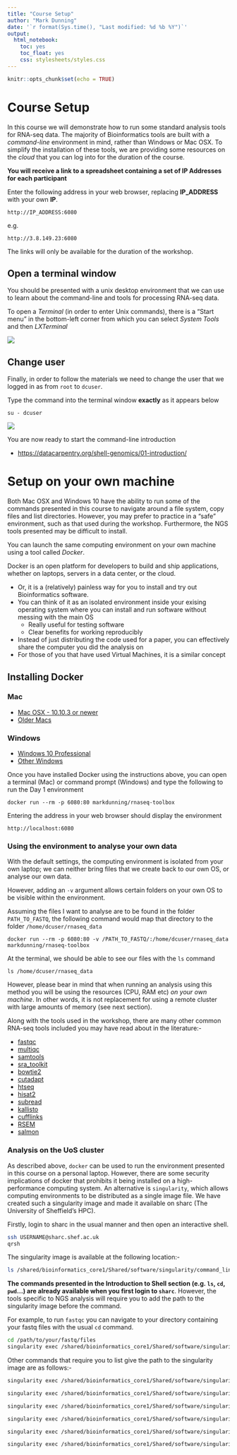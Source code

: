 ```yaml
---
title: "Course Setup"
author: "Mark Dunning"
date: '`r format(Sys.time(), "Last modified: %d %b %Y")`'
output:
  html_notebook:
    toc: yes
    toc_float: yes
    css: stylesheets/styles.css
---
```


```r
knitr::opts_chunk$set(echo = TRUE)
```

# Course Setup

In this course we will demonstrate how to run some standard analysis tools for RNA-seq data. The majority of Bioinformatics tools are built with a *command-line* environment in mind, rather than Windows or Mac OSX. To simplify the installation of these tools, we are providing some resources on the *cloud* that you can log into for the duration of the course. 

**You will receive a link to a spreadsheet containing a set of IP Addresses for each participant**

Enter the following address in your web browser, replacing **IP_ADDRESS** with your own **IP**.

```
http://IP_ADDRESS:6080
```

e.g. 

```
http://3.8.149.23:6080
```

The links will only be available for the duration of the workshop.

## Open a terminal window

You should be presented with a unix desktop environment that we can use to learn about the command-line and tools for processing RNA-seq data.

To open a *Terminal* (in order to enter Unix commands), there is a "Start menu" in the bottom-left corner from which you can select *System Tools* and then *LXTerminal*

![](images/terminal-launch.png)

## Change user

Finally, in order to follow the materials we need to change the user that we logged in as from `root` to `dcuser`.

Type the command into the terminal window **exactly** as it appears below

```
su - dcuser
```

![](images/change-user.png)


You are now ready to start the command-line introduction

- [https://datacarpentry.org/shell-genomics/01-introduction/](https://datacarpentry.org/shell-genomics/01-introduction/)

# Setup on your own machine

Both Mac OSX and Windows 10 have the ability to run some of the commands presented in this course to navigate around a file system, copy files and list directories. However, you may prefer to practice in a "safe" environment, such as that used during the workshop. Furthermore, the NGS tools presented may be difficult to install. 

You can launch the same computing environment on your own machine using a tool called *Docker*.

Docker is an open platform for developers to build and ship applications, whether on laptops, servers in a data center, or the cloud.

- Or, it is a (relatively) painless way for you to install and try out Bioinformatics software.
- You can think of it as an isolated environment inside your exising operating system where you can install and run software without messing with the main OS
    + Really useful for testing software
    + Clear benefits for working reproducibly
- Instead of just distributing the code used for a paper, you can effectively share the computer you did the analysis on
- For those of you that have used Virtual Machines, it is a similar concept


## Installing Docker


### Mac

- [Mac OSX - 10.10.3 or newer](https://www.docker.com/docker-mac)
- [Older Macs](https://download.docker.com/mac/stable/DockerToolbox.pkg)

### Windows

- [Windows 10 Professional](https://www.docker.com/docker-windows)
- [Other Windows](https://download.docker.com/win/stable/DockerToolbox.exe)

Once you have installed Docker using the instructions above, you can open a terminal (Mac) or command prompt (Windows) and type the following to run the Day 1 environment

```
docker run --rm -p 6080:80 markdunning/rnaseq-toolbox
```

Entering the address in your web browser should display the environment

```
http://localhost:6080
```


### Using the environment to analyse your own data

With the default settings, the computing environment is isolated from your own laptop; we can neither bring files that we create back to our own OS, or analyse our own data.

However, adding an `-v` argument allows certain folders on your own OS to be visible within the environment. 

Assuming the files I want to analyse are to be found in the folder `PATH_TO_FASTQ`, the following command would map that directory to the folder `/home/dcuser/rnaseq_data`

```
docker run --rm -p 6080:80 -v /PATH_TO_FASTQ/:/home/dcuser/rnaseq_data markdunning/rnaseq-toolbox
```

At the terminal, we should be able to see our files with the `ls` command

```
ls /home/dcuser/rnaseq_data
```

However, please bear in mind that when running an analysis using this method you will be using the resources (CPU, RAM etc) *on your own machine*. In other words, it is not replacement for using a remote cluster with large amounts of memory (see next section).

Along with the tools used in the workshop, there are many other common RNA-seq tools included you may have read about in the literature:-

- [fastqc](https://www.bioinformatics.babraham.ac.uk/projects/fastqc/)
- [multiqc](https://multiqc.info/)
- [samtools](http://www.htslib.org/)
- [sra_toolkit](https://hpc.nih.gov/apps/sratoolkit.html)
- [bowtie2](http://bowtie-bio.sourceforge.net/bowtie2/index.shtml)
- [cutadapt](https://cutadapt.readthedocs.io/en/stable/)
- [htseq](https://htseq.readthedocs.io/en/master/)
- [hisat2](http://daehwankimlab.github.io/hisat2/)
- [subread](http://subread.sourceforge.net/)
- [kallisto](https://pachterlab.github.io/kallisto/about)
- [cufflinks](http://cole-trapnell-lab.github.io/cufflinks/)
- [RSEM](https://deweylab.github.io/RSEM/)
- [salmon](https://salmon.readthedocs.io/en/latest/salmon.html)


### Analysis on the UoS cluster

As described above, `docker` can be used to run the environment presented in this course on a personal laptop. However, there are some security implications of docker that prohibits it being installed on a high-performance computing system. An alternative is `singularity`, which allows computing environments to be distributed as a single image file. We have created such a singularity image and made it available on sharc (The University of Sheffield's HPC).

Firstly, login to sharc in the usual manner and then open an interactive shell.

```bash
ssh USERNAME@sharc.shef.ac.uk
qrsh
```

The singularity image is available at the following location:-

```bash
ls /shared/bioinformatics_core1/Shared/software/singularity/command_line_20200212.sif
```

**The commands presented in the Introduction to Shell section (e.g. `ls`, `cd`, `pwd`...) are already available when you first login to `sharc`**. However, the tools specific to NGS analysis will require you to add the path to the singularity image before the command.

For example, to run `fastqc` you can navigate to your directory containing your fastq files with the usual `cd` command.

```bash
cd /path/to/your/fastq/files
singularity exec /shared/bioinformatics_core1/Shared/software/singularity/command_line_20200212.sif fastqc *.fastq.gz
```

Other commands that require you to list give the path to the singularity image are as follows:-

```bash
singularity exec /shared/bioinformatics_core1/Shared/software/singularity/command_line_20200212.sif multiqc
```

```bash
singularity exec /shared/bioinformatics_core1/Shared/software/singularity/command_line_20200212.sif hisat2-build
```


```bash
singularity exec /shared/bioinformatics_core1/Shared/software/singularity/command_line_20200212.sif hisat2 
```

```bash
singularity exec /shared/bioinformatics_core1/Shared/software/singularity/command_line_20200212.sif samtools 
```

```bash
singularity exec /shared/bioinformatics_core1/Shared/software/singularity/command_line_20200212.sif featureCounts
```

```bash
singularity exec /shared/bioinformatics_core1/Shared/software/singularity/command_line_20200212.sif salmon
```

